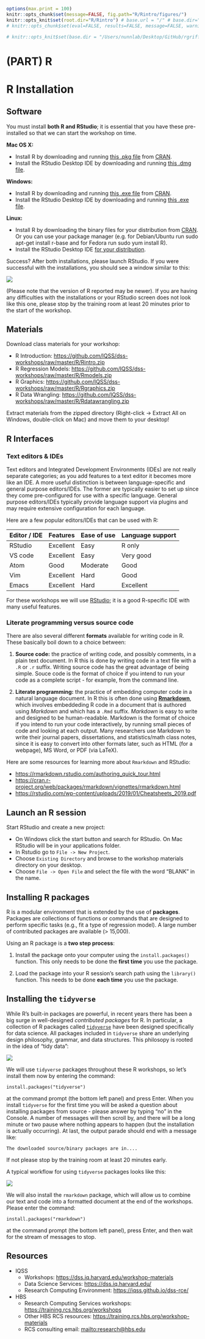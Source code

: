 
```r
options(max.print = 100)
knitr::opts_chunk$set(message=FALSE, fig.path="R/Rintro/figures/")
knitr::opts_knit$set(root.dir="R/Rintro") # base.url = "/" # base.dir="R/Rintro"
# knitr::opts_chunk$set(eval=FALSE, results=FALSE, message=FALSE, warning=FALSE, error=FALSE)

# knitr::opts_knit$set(base.dir = "/Users/nunnlab/Desktop/GitHub/rgriff23.github.io/")
```

# (PART) R {-}

# R Installation

## Software

You must install **both R and RStudio**; it is essential that you have these pre-installed so that we can start the workshop on time.

**Mac OS X:** 

* Install R by downloading and running [this .pkg file](http://cran.r-project.org/bin/macosx/R-latest.pkg) from [CRAN](http://cran.r-project.org/index.html). 
* Install the RStudio Desktop IDE by downloading and running [this .dmg file](https://download1.rstudio.org/desktop/macos/RStudio-1.2.5033.dmg).

**Windows:** 

* Install R by downloading and running [this .exe file](https://cran.r-project.org/bin/windows/base/release.htm) from [CRAN](http://cran.r-project.org/index.html).
* Install the RStudio Desktop IDE by downloading and running [this .exe file](https://https://download1.rstudio.org/desktop/windows/RStudio-1.2.5033.exe).

**Linux:** 

* Install R by downloading the binary files for your distribution from [CRAN](http://cran.r-project.org/index.html). Or you can use your package manager (e.g. for Debian/Ubuntu run sudo apt-get install r-base and for Fedora run sudo yum install R). 
* Install the RStudio Desktop IDE [for your distribution](https://rstudio.com/products/rstudio/download/#download).

Success? After both installations, please launch RStudio. If you were successful with the installations, you should see a window similar to this:

![](R/Rinstall/images/rstudio_successful_install.png)

(Please note that the version of R reported may be newer). If you are having any difficulties with the installations or your RStudio screen does not look like this one, please stop by the training room at least 20 minutes prior to the start of the  workshop.


## Materials

Download class materials for your workshop:

* R Introduction: <https://github.com/IQSS/dss-workshops/raw/master/R/Rintro.zip>
* R Regression Models: <https://github.com/IQSS/dss-workshops/raw/master/R/Rmodels.zip>
* R Graphics: <https://github.com/IQSS/dss-workshops/raw/master/R/Rgraphics.zip>
* R Data Wrangling: <https://github.com/IQSS/dss-workshops/raw/master/R/Rdatawrangling.zip>

Extract materials from the zipped directory (Right-click -> Extract All on Windows, double-click on Mac) and move them to your desktop!


## R Interfaces

### Text editors & IDEs

Text editors and Integrated Development Environments (IDEs) are not really separate categories; as you add features to a text editor it becomes more like an IDE. A more useful distinction is between language-specific and general purpose editors/IDEs. The former are typically easier to set up since they come pre-configured for use with a specific language. General purpose editors/IDEs typically provide language support via plugins and may require extensive configuration for each language.

Here are a few popular editors/IDEs that can be used with R:

| Editor / IDE | Features  | Ease of use | Language support |
|:------------ |:--------- |:----------- |:---------------- |
| RStudio      | Excellent | Easy        | R only           |
| VS code      | Excellent | Easy        | Very good        |
| Atom         | Good      | Moderate    | Good             |
| Vim          | Excellent | Hard        | Good             |
| Emacs        | Excellent | Hard        | Excellent        |

For these workshops we will use [RStudio](https://rstudio.com/); it is a good
R-specific IDE with many useful features.


### Literate programming versus source code

There are also several different **formats** available for writing code in R. 
These basically boil down to a choice between:

1. **Source code:** the practice of writing code, and possibly comments, in a plain text document. In R this is done by writing code in a text file with a `.R` or `.r` suffix. Writing source code has the great advantage of being simple. Souce code is the format of choice if you intend to run your code as a complete script - for example, from the command line.

2.  **Literate programming:** the practice of embedding computer code in a natural language document. In R this is often done using [**Rmarkdown**](https://rmarkdown.rstudio.com/), which involves embeddeding R code in a document that is authored using *Markdown* and which has a `.Rmd` suffix. *Markdown* is easy to write and designed to be human-readable. Markdown is the format of choice if you intend to run your code interactively, by running small pieces of code and looking at each output. Many researchers use Markdown to write their journal papers, dissertations, and statistics/math class notes, since it is easy to convert into other formats later, such as HTML (for a webpage), MS Word, or PDF (via LaTeX). 

Here are some resources for learning more about `Rmarkdown` and RStudio: 

* <https://rmarkdown.rstudio.com/authoring_quick_tour.html>
* <https://cran.r-project.org/web/packages/rmarkdown/vignettes/rmarkdown.html>
*  <https://rstudio.com/wp-content/uploads/2019/01/Cheatsheets_2019.pdf>


## Launch an R session

Start RStudio and create a new project:

* On Windows click the start button and search for RStudio. On Mac
    RStudio will be in your applications folder.
* In Rstudio go to `File -> New Project`.
* Choose `Existing Directory` and browse to the workshop materials directory on your desktop.
* Choose `File -> Open File` and select the file with the word "BLANK" in the name.


## Installing R packages

R is a modular environment that is extended by the use of **packages**.
Packages are collections of functions or commands that are designed to
perform specific tasks (e.g., fit a type of regression model). A large 
number of contributed packages are available (> 15,000). 

Using an R package is a **two step process**:

1.  Install the package onto your computer using the
 `install.packages()` function. This only needs to
 be done the **first time** you use the package.

2.  Load the package into your R session's search path 
 using the `library()` function. This needs to be done
 **each time** you use the package.


## Installing the `tidyverse`

While R's built-in packages are powerful, in recent years there has
been a big surge in well-designed *contributed packages* for R. In 
particular, a collection of R packages called 
[`tidyverse`](https://www.tidyverse.org/) have been 
designed specifically for data science. All packages included in 
`tidyverse` share an underlying design philosophy, grammar, and 
data structures. This philosopy is rooted in the idea of "tidy data":

![](R/Rinstall/images/tidy_data.png)

We will use `tidyverse` packages throughout these R workshops, 
so let's install them now by entering the command:

`install.packages("tidyverse")`

at the command prompt (the bottom left panel) and press Enter. 
When you install `tidyverse` for the first time you will be asked a question
about installing packages from source - please answer by typing "no" in the Console.
A number of messages will then scroll by, and there will be a long minute or two 
pause where nothing appears to happen (but the installation is actually occurring). 
At last, the output parade should end with a message like:

`The downloaded source/binary packages are in....` 

If not please stop by the training room at least 20 minutes early.

A typical workflow for using `tidyverse` packages looks like this:

![](R/Rinstall/images/tidy_workflow.png)

We will also install the `rmarkdown` package, which will allow us to
combine our text and code into a formatted document at the end of 
the workshops. Please enter the command:

`install.packages("rmarkdown")`

at the command prompt (the bottom left panel), press Enter, and then wait for the
stream of messages to stop. 


## Resources

* IQSS 
    + Workshops: <https://dss.iq.harvard.edu/workshop-materials>
    + Data Science Services: <https://dss.iq.harvard.edu/>
    + Research Computing Environment: <https://iqss.github.io/dss-rce/>

* HBS
    + Research Computing Services workshops: <https://training.rcs.hbs.org/workshops>
    + Other HBS RCS resources: <https://training.rcs.hbs.org/workshop-materials>
    + RCS consulting email: <mailto:research@hbs.edu>

